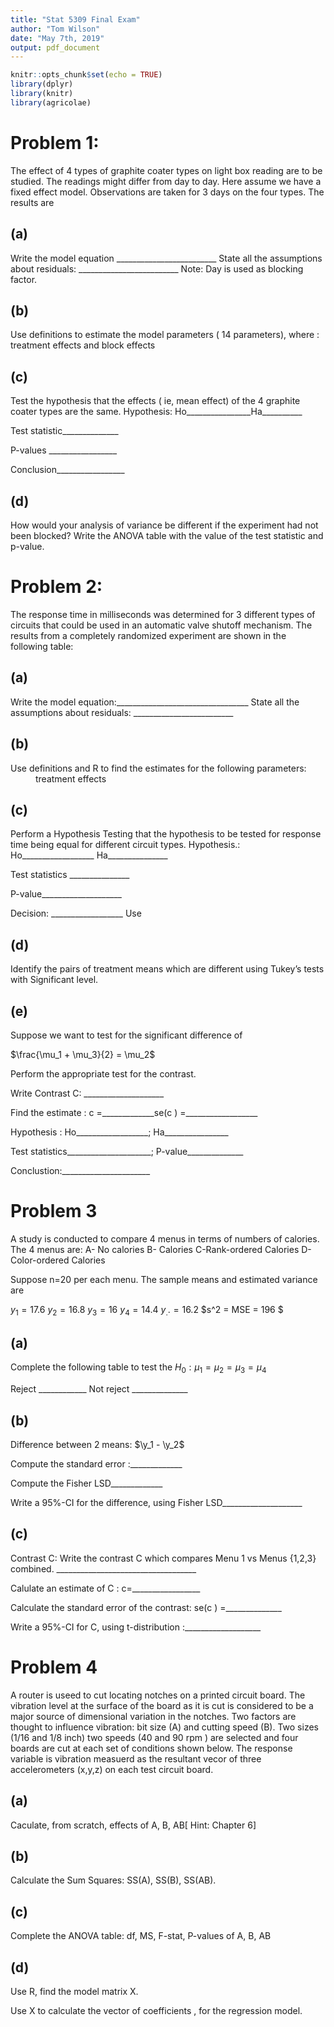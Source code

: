 ```yaml
---
title: "Stat 5309 Final Exam"
author: "Tom Wilson"
date: "May 7th, 2019"
output: pdf_document
---
```


```r
knitr::opts_chunk$set(echo = TRUE)
library(dplyr)
library(knitr)
library(agricolae)
```



# Problem 1:
The effect of 4 types of graphite coater types on light box reading are to be studied. The readings might differ from day to day. Here assume we have a fixed effect model. Observations are taken for 3 days on the four types. The results are


## (a)
Write the model equation _________________________
State all the assumptions about residuals:  _________________________
Note: Day is used as blocking factor.

## (b)
Use definitions to estimate the model parameters ( 14 parameters), where : treatment effects and block effects

## (c)
Test the hypothesis that the effects ( ie, mean effect) of the 4 graphite coater types are the same.
Hypothesis:  Ho________________Ha__________

Test statistic______________

P-values _________________

Conclusion_________________

## (d)
How would your analysis of variance be different if the experiment had not been blocked?
Write the ANOVA table with the value of the test statistic and p-value.


# Problem 2:
The response time in milliseconds was determined for 3 different types of circuits that could be used in an automatic valve shutoff mechanism. The results from a completely randomized experiment are shown in the following table:


## (a)
Write the model equation:_________________________________
State all the assumptions about residuals:  _________________________

## (b)
Use definitions and R to find the estimates for the following parameters:
: treatment effects

## (c)
Perform a Hypothesis Testing that the hypothesis to be tested for response time being equal for different circuit types.
Hypothesis.:  Ho__________________ Ha_______________

Test statistics _______________

P-value____________________

Decision: __________________ Use 

## (d)
Identify the pairs of treatment means which are different using Tukey’s tests with Significant level.


## (e)
Suppose we want to test for the significant difference of

$\frac{\mu_1 + \mu_3}{2} = \mu_2$

Perform the appropriate test for the contrast.

Write Contrast  C: ____________________

Find the estimate :  c =_____________se(c ) =__________________

Hypothesis :  Ho__________________; Ha________________

Test statistics_____________________; P-value______________

Conclustion:______________________

# Problem 3
A study is conducted to compare 4 menus in terms of numbers of calories.
The 4 menus are:
 A- No calories
 B- Calories
 C-Rank-ordered Calories
 D-Color-ordered Calories

Suppose n=20  per each menu.  The sample means and estimated variance are

$y_1 = 17.6$ $y_2=16.8$ $y_3=16$ $y_4=14.4$ $y_..=16.2$ $s^2 = MSE = 196 $

## (a)
Complete the following table to test the $H_0 : \mu_1 = \mu_2 = \mu_3 = \mu_4$

Reject ____________ Not reject ______________

## (b)
Difference between 2 means: $\y_1 - \y_2$

Compute the standard error :_____________

Compute the Fisher LSD_____________


Write a 95%-CI for the difference, using Fisher LSD____________________

## (c)
Contrast  C:
Write the contrast C which compares Menu 1 vs Menus {1,2,3} combined. ___________________________________
                
Calulate an estimate of C :  c=_________________
  

Calculate the standard error of the contrast: se(c ) =______________


Write a 95%-CI for  C, using t-distribution :___________________

# Problem 4

A router is useed to cut locating notches on a printed circuit board. The vibration level at the surface of the board as it is cut is considered to be a major source of dimensional variation in the notches. Two factors are thought to influence vibration: bit size (A) and cutting speed (B). Two sizes (1/16 and 1/8 inch) two speeds (40 and 90 rpm ) are selected and four boards are cut at each set of conditions shown below. The response variable is vibration measuerd as the resultant vecor of three accelerometers (x,y,z) on each test circuit board.

## (a)
Caculate, from scratch, effects of A, B, AB[ Hint: Chapter 6]

## (b)
Calculate the Sum Squares: SS(A), SS(B), SS(AB).

## (c)
Complete the ANOVA table: df, MS, F-stat, P-values of A, B, AB

## (d)
Use R,  find the model matrix X.

Use X to calculate the vector of  coefficients   ,  for the regression model.

